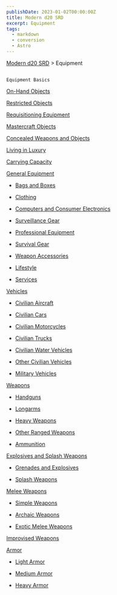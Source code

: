 ```yaml
---
publishDate: 2023-01-02T00:00:00Z
title: Modern d20 SRD
excerpt: Equipment
tags:
  - markdown
  - conversion
  - Astro
---
```


[Modern d20 SRD](/#modernD20) > Equipment

##

    Equipment Basics

[On-Hand Objects](modern-d20-srd-equipment-on-hand-objects)

[Restricted Objects](modern-d20-srd-equipment-restricted-objects)

[Requisitioning Equipment](modern-d20-srd-equipment-requisitioning-equipment)

[Mastercraft Objects](modern-d20-srd-equipment-mastercraft-objects)

[Concealed Weapons and Objects](modern-d20-srd-equipment-concealed-weapons-objects)

[Living in Luxury](modern-d20-srd-equipment-living-in-luxury)

[Carrying Capacity](modern-d20-srd-equipment-carrying-capacity)

[General Equipment](modern-d20-srd-equipment-equipment-general)

- [Bags and Boxes](modern-d20-srd-equipment-bags-boxes)

- [Clothing](modern-d20-srd-equipment-clothing)

- [Computers and Consumer Electronics](modern-d20-srd-equipment-computers-consumer-electronics)

- [Surveillance Gear](modern-d20-srd-equipment-surveillance-gear)

- [Professional Equipment](modern-d20-srd-equipment-professional-equipment)

- [Survival Gear](modern-d20-srd-equipment-survival-gear)

- [Weapon Accessories](modern-d20-srd-equipment-weapon-accessories)

- [Lifestyle](modern-d20-srd-equipment-lifestyle)

- [Services](modern-d20-srd-equipment-services)

[Vehicles](modern-d20-srd-equipment-equipment-vehicles)

- [Civilian Aircraft](modern-d20-srd-equipment-civilian-aircraft)

- [Civilian Cars](modern-d20-srd-equipment-civilian-cars)

- [Civilian Motorcycles](modern-d20-srd-equipment-civilian-motorcycles)

- [Civilian Trucks](modern-d20-srd-equipment-civilian-trucks)

- [Civilian Water Vehicles](modern-d20-srd-equipment-civilian-water-vehicles)

- [Other Civilian Vehicles](modern-d20-srd-equipment-other-civilian-vehicles)

- [Military Vehicles](modern-d20-srd-equipment-military-vehicles)

[Weapons](modern-d20-srd-equipment-equipment-weapons)

- [Handguns](modern-d20-srd-equipment-weapons-handguns)

- [Longarms](modern-d20-srd-equipment-weapons-longarms)

- [Heavy Weapons](modern-d20-srd-equipment-weapons-heavy)

- [Other Ranged Weapons](modern-d20-srd-equipment-weapons-other-ranged)

- [Ammunition](modern-d20-srd-equipment-ammunitions)

[Explosives and Splash Weapons](modern-d20-srd-equipment-weapons-explosives-splash-general)

- [Grenades and Explosives](modern-d20-srd-equipment-weapons-explosives)

- [Splash Weapons](modern-d20-srd-equipment-weapons-splash)

[Melee Weapons](modern-d20-srd-equipment-weapons-melee)

- [Simple Weapons](modern-d20-srd-equipment-weapons-simple)

- [Archaic Weapons](modern-d20-srd-equipment-weapons-archaic)

- [Exotic Melee Weapons](modern-d20-srd-equipment-weapons-exotic)

[Improvised Weapons](modern-d20-srd-equipment-weapons-improvised)

[Armor](modern-d20-srd-equipment-armor-general)

- [Light Armor](modern-d20-srd-equipment-armor-light)

- [Medium Armor](modern-d20-srd-equipment-armor-medium)

- [Heavy Armor](modern-d20-srd-equipment-armor-heavy)
